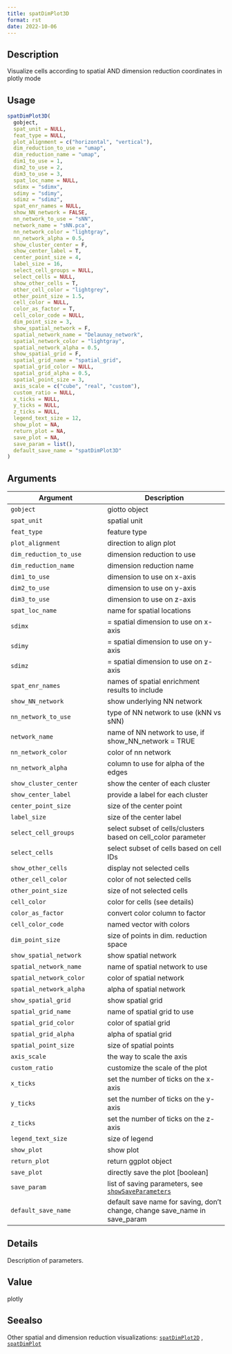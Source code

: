 ```yaml
--- 
title: spatDimPlot3D 
format: rst 
date: 2022-10-06 
--- 
```


## Description

Visualize cells according to spatial AND dimension reduction coordinates in plotly mode


## Usage

```r
spatDimPlot3D(
  gobject,
  spat_unit = NULL,
  feat_type = NULL,
  plot_alignment = c("horizontal", "vertical"),
  dim_reduction_to_use = "umap",
  dim_reduction_name = "umap",
  dim1_to_use = 1,
  dim2_to_use = 2,
  dim3_to_use = 3,
  spat_loc_name = NULL,
  sdimx = "sdimx",
  sdimy = "sdimy",
  sdimz = "sdimz",
  spat_enr_names = NULL,
  show_NN_network = FALSE,
  nn_network_to_use = "sNN",
  network_name = "sNN.pca",
  nn_network_color = "lightgray",
  nn_network_alpha = 0.5,
  show_cluster_center = F,
  show_center_label = T,
  center_point_size = 4,
  label_size = 16,
  select_cell_groups = NULL,
  select_cells = NULL,
  show_other_cells = T,
  other_cell_color = "lightgrey",
  other_point_size = 1.5,
  cell_color = NULL,
  color_as_factor = T,
  cell_color_code = NULL,
  dim_point_size = 3,
  show_spatial_network = F,
  spatial_network_name = "Delaunay_network",
  spatial_network_color = "lightgray",
  spatial_network_alpha = 0.5,
  show_spatial_grid = F,
  spatial_grid_name = "spatial_grid",
  spatial_grid_color = NULL,
  spatial_grid_alpha = 0.5,
  spatial_point_size = 3,
  axis_scale = c("cube", "real", "custom"),
  custom_ratio = NULL,
  x_ticks = NULL,
  y_ticks = NULL,
  z_ticks = NULL,
  legend_text_size = 12,
  show_plot = NA,
  return_plot = NA,
  save_plot = NA,
  save_param = list(),
  default_save_name = "spatDimPlot3D"
)
```


## Arguments

Argument      |Description
------------- |----------------
`gobject`     |     giotto object
`spat_unit`     |     spatial unit
`feat_type`     |     feature type
`plot_alignment`     |     direction to align plot
`dim_reduction_to_use`     |     dimension reduction to use
`dim_reduction_name`     |     dimension reduction name
`dim1_to_use`     |     dimension to use on x-axis
`dim2_to_use`     |     dimension to use on y-axis
`dim3_to_use`     |     dimension to use on z-axis
`spat_loc_name`     |     name for spatial locations
`sdimx`     |     = spatial dimension to use on x-axis
`sdimy`     |     = spatial dimension to use on y-axis
`sdimz`     |     = spatial dimension to use on z-axis
`spat_enr_names`     |     names of spatial enrichment results to include
`show_NN_network`     |     show underlying NN network
`nn_network_to_use`     |     type of NN network to use (kNN vs sNN)
`network_name`     |     name of NN network to use, if show_NN_network = TRUE
`nn_network_color`     |     color of nn network
`nn_network_alpha`     |     column to use for alpha of the edges
`show_cluster_center`     |     show the center of each cluster
`show_center_label`     |     provide a label for each cluster
`center_point_size`     |     size of the center point
`label_size`     |     size of the center label
`select_cell_groups`     |     select subset of cells/clusters based on cell_color parameter
`select_cells`     |     select subset of cells based on cell IDs
`show_other_cells`     |     display not selected cells
`other_cell_color`     |     color of not selected cells
`other_point_size`     |     size of not selected cells
`cell_color`     |     color for cells (see details)
`color_as_factor`     |     convert color column to factor
`cell_color_code`     |     named vector with colors
`dim_point_size`     |     size of points in dim. reduction space
`show_spatial_network`     |     show spatial network
`spatial_network_name`     |     name of spatial network to use
`spatial_network_color`     |     color of spatial network
`spatial_network_alpha`     |     alpha of spatial network
`show_spatial_grid`     |     show spatial grid
`spatial_grid_name`     |     name of spatial grid to use
`spatial_grid_color`     |     color of spatial grid
`spatial_grid_alpha`     |     alpha of spatial grid
`spatial_point_size`     |     size of spatial points
`axis_scale`     |     the way to scale the axis
`custom_ratio`     |     customize the scale of the plot
`x_ticks`     |     set the number of ticks on the x-axis
`y_ticks`     |     set the number of ticks on the y-axis
`z_ticks`     |     set the number of ticks on the z-axis
`legend_text_size`     |     size of legend
`show_plot`     |     show plot
`return_plot`     |     return ggplot object
`save_plot`     |     directly save the plot [boolean]
`save_param`     |     list of saving parameters, see [`showSaveParameters`](#showsaveparameters)
`default_save_name`     |     default save name for saving, don't change, change save_name in save_param


## Details

Description of parameters.


## Value

plotly


## Seealso

Other spatial and dimension reduction visualizations:
 [`spatDimPlot2D`](#spatdimplot2d) ,
 [`spatDimPlot`](#spatdimplot)


